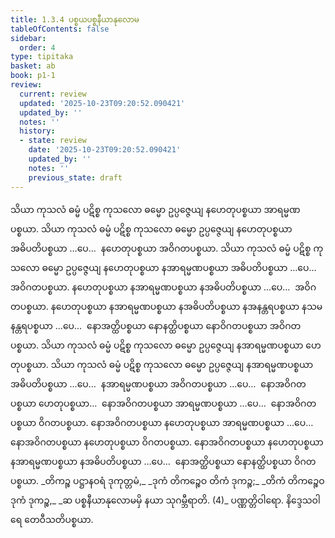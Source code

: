 ```yaml
---
title: 1.3.4 ပစ္စယပစ္စနီယာနုလောမ
tableOfContents: false
sidebar:
  order: 4
type: tipitaka
basket: ab
book: p1-1
review:
  current: review
  updated: '2025-10-23T09:20:52.090421'
  updated_by: ''
  notes: ''
  history:
  - state: review
    date: '2025-10-23T09:20:52.090421'
    updated_by: ''
    notes: ''
    previous_state: draft
---
```



<ReviewStatus review={frontmatter.review} showDetails={true} />

<HypothesisAnnotation frontmatter={frontmatter} />

<DynamicBreadcrumb />

<Division number="50" book="p1-1" e="ch" v="36" p="18">

<Paragraph number="108" book="p1-1">
သိယာ ကုသလံ ဓမ္မံ ပဋိစ္စ ကုသလော ဓမ္မော ဥပ္ပဇ္ဇေယျ နဟေတုပစ္စယာ အာရမ္မဏပစ္စယာ. သိယာ ကုသလံ ဓမ္မံ ပဋိစ္စ ကုသလော ဓမ္မော ဥပ္ပဇ္ဇေယျ နဟေတုပစ္စယာ အဓိပတိပစ္စယာ …ပေ…  နဟေတုပစ္စယာ အဝိဂတပစ္စယာ.
</Paragraph>

</Division>
<Division number="51" book="p1-1" e="ch" v="36" p="18">

<Paragraph number="109" book="p1-1">
သိယာ ကုသလံ ဓမ္မံ ပဋိစ္စ ကုသလော ဓမ္မော ဥပ္ပဇ္ဇေယျ နဟေတုပစ္စယာ နအာရမ္မဏပစ္စယာ အဓိပတိပစ္စယာ …ပေ…  အဝိဂတပစ္စယာ.
</Paragraph>

<Paragraph number="110" book="p1-1">
နဟေတုပစ္စယာ နအာရမ္မဏပစ္စယာ နအဓိပတိပစ္စယာ …ပေ…  အဝိဂတပစ္စယာ.
</Paragraph>

<Paragraph number="111" book="p1-1">
နဟေတုပစ္စယာ နအာရမ္မဏပစ္စယာ နအဓိပတိပစ္စယာ နအနန္တရပစ္စယာ နသမနန္တရပစ္စယာ …ပေ…  နောအတ္ထိပစ္စယာ နောနတ္ထိပစ္စယာ နောဝိဂတပစ္စယာ အဝိဂတပစ္စယာ.
</Paragraph>

</Division>
<Division number="52" book="p1-1" e="ch" v="36" p="18">

<Paragraph number="112" book="p1-1">
သိယာ ကုသလံ ဓမ္မံ ပဋိစ္စ ကုသလော ဓမ္မော ဥပ္ပဇ္ဇေယျ နအာရမ္မဏပစ္စယာ ဟေတုပစ္စယာ.
</Paragraph>

</Division>
<Division number="53" book="p1-1" e="ch" v="36" p="19">

<Paragraph number="113" book="p1-1">
သိယာ ကုသလံ ဓမ္မံ ပဋိစ္စ ကုသလော ဓမ္မော ဥပ္ပဇ္ဇေယျ နအာရမ္မဏပစ္စယာ အဓိပတိပစ္စယာ …ပေ…  နအာရမ္မဏပစ္စယာ အဝိဂတပစ္စယာ …ပေ…  နောအဝိဂတပစ္စယာ ဟေတုပစ္စယာ…  နောအဝိဂတပစ္စယာ အာရမ္မဏပစ္စယာ …ပေ…  နောအဝိဂတပစ္စယာ ဝိဂတပစ္စယာ.
</Paragraph>

<Paragraph number="114" book="p1-1">
နောအဝိဂတပစ္စယာ နဟေတုပစ္စယာ အာရမ္မဏပစ္စယာ …ပေ…  နောအဝိဂတပစ္စယာ နဟေတုပစ္စယာ ဝိဂတပစ္စယာ.
</Paragraph>

<Paragraph number="115" book="p1-1">
နောအဝိဂတပစ္စယာ နဟေတုပစ္စယာ နအာရမ္မဏပစ္စယာ နအဓိပတိပစ္စယာ …ပေ…  နောအတ္ထိပစ္စယာ နောနတ္ထိပစ္စယာ ဝိဂတပစ္စယာ.
</Paragraph>

<Paragraph number="116" type="verses" book="p1-1">
_တိကဉ္စ ပဋ္ဌာနဝရံ ဒုကုတ္တမံ,_  
_ဒုကံ တိကဉ္စေဝ တိကံ ဒုကဉ္စ;_  
_တိကံ တိကဉ္စေဝ ဒုကံ ဒုကဉ္စ,_  
_ဆ ပစ္စနီယာနုလောမမှိ နယာ သုဂမ္ဘီရာတိ. (4)_  


</Paragraph>
</Division>

<Paragraph number="117" type="center" book="p1-1">
ပဏ္ဏတ္တိဝါရော.



</Paragraph>

<Paragraph number="118" type="center" book="p1-1">
နိဒ္ဒေသဝါရေ တေဝီသတိပစ္စယာ.
</Paragraph>